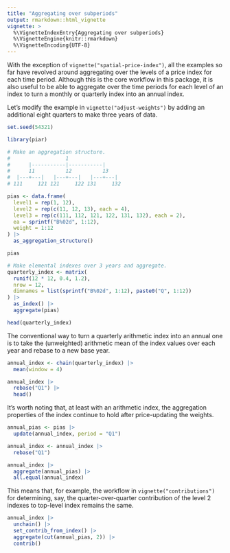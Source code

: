 ```yaml
---
title: "Aggregating over subperiods"
output: rmarkdown::html_vignette
vignette: >
  %\VignetteIndexEntry{Aggregating over subperiods}
  %\VignetteEngine{knitr::rmarkdown}
  %\VignetteEncoding{UTF-8}
---
```


With the exception of `vignette("spatial-price-index")`, all the examples so far
have revolved around aggregating over the levels of a price index for each
time period. Although this is the core workflow in this package, it is also
useful to be able to aggregate over the time periods for each level of an index
to turn a monthly or quarterly index into an annual index.

Let's modify the example in `vignette("adjust-weights")` by adding an additional
eight quarters to make three years of data.

```r
set.seed(54321)

library(piar)

# Make an aggregation structure.
#                  1
#      |-----------|-----------|
#      11          12          13
#  |---+---|   |---+---|   |---+---|
# 111     121 121     122 131     132

pias <- data.frame(
  level1 = rep(1, 12),
  level2 = rep(c(11, 12, 13), each = 4),
  level3 = rep(c(111, 112, 121, 122, 131, 132), each = 2),
  ea = sprintf("B%02d", 1:12),
  weight = 1:12
) |>
  as_aggregation_structure()

pias

# Make elemental indexes over 3 years and aggregate.
quarterly_index <- matrix(
  runif(12 * 12, 0.4, 1.2),
  nrow = 12,
  dimnames = list(sprintf("B%02d", 1:12), paste0("Q", 1:12))
) |>
  as_index() |>
  aggregate(pias)

head(quarterly_index)
```

The conventional way to turn a quarterly arithmetic index into an annual one is
to take the (unweighted) arithmetic mean of the index values over each year and
rebase to a new base year.

```r
annual_index <- chain(quarterly_index) |>
  mean(window = 4)

annual_index |>
  rebase("Q1") |>
  head()
```

It's worth noting that, at least with an arithmetic index, the aggregation
properties of the index continue to hold after price-updating the weights.

```r
annual_pias <- pias |>
  update(annual_index, period = "Q1")

annual_index <- annual_index |>
  rebase("Q1")

annual_index |>
  aggregate(annual_pias) |>
  all.equal(annual_index)
```

This means that, for example, the workflow in `vignette("contributions")` for
determining, say, the quarter-over-quarter contribution of the level 2 indexes
to top-level index remains the same.

```r
annual_index |>
  unchain() |>
  set_contrib_from_index() |>
  aggregate(cut(annual_pias, 2)) |>
  contrib()
```